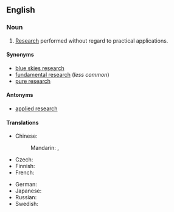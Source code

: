 ==English==
{{wikipedia}}

===Noun===
{{en-noun|-}}

# [[research|Research]] performed without regard to practical applications.

====Synonyms====
* [[blue skies research]]
* [[fundamental research]] (''less common'')
* [[pure research]] {{qualifier|rare}}

====Antonyms====
* [[applied research]]

====Translations====
{{trans-top|type of research}}
* Chinese:
*: Mandarin: {{t|cmn|基礎研究|sc=Hani}}, {{t|cmn|基础研究|tr=jīchǔ yánjiū|sc=Hani}}
* Czech: {{t|cs|základní výzkum|m}}
* Finnish: {{t|fi|perustutkimus}}
* French: {{t|fr|recherche fondamentale|f}}
{{trans-mid}}
* German: {{t|de|Grundlagenforschung|f}}
* Japanese: {{t|ja|基礎研究|tr=きそけんきゅう, kiso kenkyū|sc=Jpan}}
* Russian: {{t|ru|фундамента́льные иссле́дования|n-p}}
* Swedish: {{t|sv|grundforskning|c}}
{{trans-bottom}}